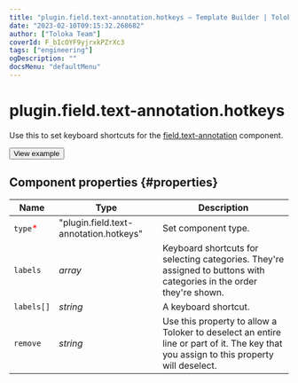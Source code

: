 ```yaml
---
title: "plugin.field.text-annotation.hotkeys — Template Builder | Toloka documentation"
date: "2023-02-10T09:15:32.268682"
author: ["Toloka Team"]
coverId: F_bIcOYF9yjrxkPZrXc3
tags: ["engineering"]
ogDescription: ""
docsMenu: "defaultMenu"
---
```


# plugin.field.text-annotation.hotkeys

Use this to set keyboard shortcuts for the [field.text-annotation](/docs-new/template-builder/reference/field.text-annotation) component.

<Button themeColor="light" view="default" size="l" type="link" url="https://ya.cc/t/qBDHxAiu3twgqE">View example</Button>

## Component properties {#properties}

**Name** | **Type** | **Description**
----- | ----- | -----
`type`<span style="color: red">\*</span> | "plugin.field.text-annotation.hotkeys" | Set component type.
`labels` | _array_ | Keyboard shortcuts for selecting categories. They're assigned to buttons with categories in the order they're shown.
`labels[]` | _string_ | A keyboard shortcut.
`remove` | _string_ | Use this property to allow a Toloker to deselect an entire line or part of it. The key that you assign to this property will deselect.
